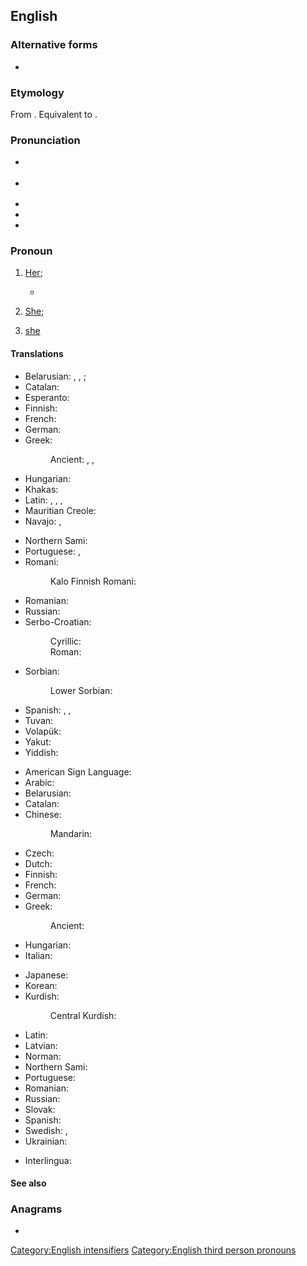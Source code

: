 {{also|Herself}}
==English==

===Alternative forms===
* {{alter|en|Herself||honorific}}

===Etymology===
From {{inh|en|enm|-}}. Equivalent to {{suffix|en|her|self}}.

===Pronunciation===
* {{a|RP}} {{IPA|en|/hɜːˈsɛlf/|/əsɛlf/}}
* {{a|GenAm}} {{IPA|en|/hɝˈsɛlf/|/ɚsɛlf/}}
* {{audio|en|en-us-herself.ogg|Audio (US)}}
* {{rhymes|en|ɛlf|s=2}}
* {{hyphenation|en|her|self}}

===Pronoun===
{{en-pron|desc=the third person singular, feminine, personal pronoun|the reflexive form of|she|masculine|himself|neuter|itself|plural|themselves}}

# {{lb|en|reflexive pronoun}} [[her|Her]]; {{non-gloss definition|the female object of a verb or preposition that also appears as the subject.}}
#* {{RQ:Maxwell Mirror and the Lamp|chapter=17|passage=This time was most dreadful for Lilian. Thrown on her own resources and almost penniless, she maintained '''herself''' and paid the rent of a wretched room near the hospital by working as a charwoman, sempstress, anything. In a moment she had dropped to the level of a casual labourer.}}
#: {{ux|en|She injured '''herself'''.}}
# {{lb|en|emphatic}} [[she|She]]; {{non-gloss definition|an intensive repetition of the female subject, often used to indicate the exclusiveness of that person as the only satisfier of the predicate.}}
#: {{ux|en|She was injured '''herself'''.}}
# {{lb|en|Ireland}} {{n-g|The subject or non-reflexive object of a predicate;}} [[she]] {{q|used of upper-class ladies, or sarcastically, of women who imagine themselves to be more important than others}}
#: {{ux|en|What's '''herself''' up to this time?}}
#: {{ux|en|Have you seen '''herself''' yet this morning?}}

====Translations====
{{trans-top|(reflexive object) her}}
* Belarusian: {{t|be|сябе́}} {{qualifier|accusative, genitive}}, {{t|be|сябе|alt=сабе́}} {{qualifier|dative, locative}}, {{t|be|сябе|alt=сабо́й}} {{qualifier|instrumental}}; {{t|be|-цца}} {{qualifier|verb ending}}
* Catalan: {{t+|ca|es}}
* Esperanto: {{t+|eo|sin}}
* Finnish: {{t+|fi|itsensä}}
* French: {{t+|fr|elle-même|f}}
* German: {{t+|de|sich}}
* Greek:
*: Ancient: {{t|grc|ἑαυτήν}}, {{t|grc|ἑαυτῇ}}, {{t|grc|ἑαυτῆς}}
* Hungarian: {{t+|hu|magát}}
* Khakas: {{t|kjh|позы}}
* Latin: {{t+|la|sē}}, {{t|la|sēsē}}, {{t|la|sibi}}, {{t+|la|suī}}
* Mauritian Creole: {{t|mfe|limem}}
* Navajo: {{t|nv|tʼáá bí}}, {{t|nv|tʼáá hó}}
{{trans-mid}}
* Northern Sami: {{t|se|iežas}}
* Portuguese: {{t|pt|[[a]] [[si]] ([[própria]]/[[mesma]])}}, {{t+|pt|se}}
* Romani: {{t|rom|pes}}
*: Kalo Finnish Romani: {{t|rmf|pes}}
* Romanian: {{t+|ro|se}}
* Russian: {{t+|ru|себя́}}
* Serbo-Croatian:
*: Cyrillic: {{t|sh|себе|sc=Cyrl}}
*: Roman: {{t+|sh|sebe}}
* Sorbian:
*: Lower Sorbian: {{t|dsb|se}}
* Spanish: {{t+|es|se}}, {{t|es|ella misma}}, {{t|es|sí misma}}
* Tuvan: {{t|tyv|боду}}
* Volapük: {{t|vo|oki}}
* Yakut: {{t|sah|бэйэтэ}}
* Yiddish: {{t|yi|זיך}}
{{trans-bottom}}

{{trans-top|(as intensifier) she}}
* American Sign Language: {{t|ase|A@Chesthigh SmallFrontandback}}
* Arabic: {{t|ar|نَفْسُهَا}}
* Belarusian: {{t|be|[[яна́]] [[сам|сама́]]|f}}
* Catalan: {{t+|ca|mateix|alt=mateixa}}
* Chinese:
*: Mandarin: {{t+|cmn|她自己|tr=tā zìjǐ|sc=Hans}}
* Czech: {{t+|cs|jí}}
* Dutch: {{t+|nl|zijzelf}}
* Finnish: {{t|fi|[[hän]] ... [[itse]]}}
* French: {{t+|fr|elle-même}}
* German: {{t|de|sie selbst}}
* Greek:
*: Ancient: {{t|grc|αὐτή}}
* Hungarian: {{t+|hu|maga}}
* Italian: {{t|it|lei stessa}}
{{trans-mid}}
* Japanese: {{t|ja|彼女自身|tr=かのじょじゃしん, kanojo-jishin|sc=Jpan}}
* Korean: {{t|ko|그 여자 자신}}
* Kurdish:
*: Central Kurdish: {{t|ckb|خۆی}}
* Latin: {{t+|la|ipsa}}
* Latvian: {{t|lv|viņa pati|f}}
* Norman: {{t|nrf|ielle-mesme}} {{qualifier|Guernsey}}
* Northern Sami: {{t|se|ieš}}
* Portuguese: {{t+|pt|ela mesma}}
* Romanian: {{t|ro|ea însăși}}
* Russian: {{t+|ru|сама́}}
* Slovak: {{t|sk|ona sama|f}}
* Spanish: {{t|es|ella misma}}
* Swedish: {{t+|sv|sig}}, {{t|sv|sig själv}}
* Ukrainian: {{t|uk|вона́ сама́|f}}
{{trans-bottom}}

{{checktrans-top}}
* Interlingua: {{t-check|ia|ipse}}
{{trans-mid}}
{{trans-bottom}}

====See also====
{{English personal pronouns}}

===Anagrams===
* {{anagrams|en|a=eefhlrs|Flesher|flesher}}

[[Category:English intensifiers]]
[[Category:English third person pronouns]]